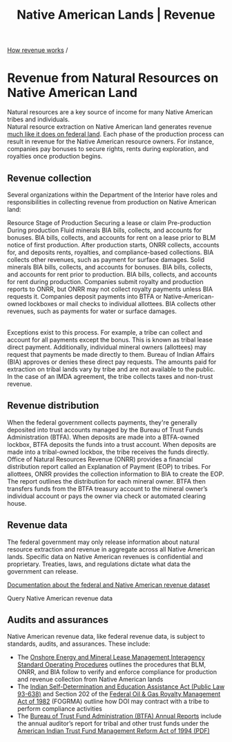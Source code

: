 ﻿---
title: Native American Lands | Revenue
includeToc: true
description: Natural resources are increasingly a key source of income for many Native American tribes and individuals.
tags:
- How revenue works
- production
- renewable energy
- geothermal
- wind
- water power
- biomass
- Native American
- Indian
- tribal
---

[How revenue works](/how-revenue-works/) /

# Revenue from Natural Resources on Native American Land

Natural resources are a key source of income for many Native American tribes and individuals.
<br />
Natural resource extraction on Native American land generates revenue <a href="../revenues">much like it does on federal land</a>.  Each phase of the production process can result in revenue for the Native American resource owners. For instance, companies pay bonuses to secure rights, rents during exploration, and royalties once production begins.

## Revenue collection

Several organizations within the Department of the Interior have roles and responsibilities in collecting revenue from production on Native American land:

<Table aria-label="Collecting revenue from production" size="small">
  <TableHead>
    <TableRow>
      <TableCell rowspan="2">Resource</TableCell>
      <TableCell colspan="3">Stage of Production</TableCell>
    </TableRow>
    <TableRow>
      <TableCell>Securing a lease or claim</TableCell>
      <TableCell>Pre-production</TableCell>
      <TableCell>During production</TableCell>
    </TableRow>
  </TableHead>
  <TableBody>
    <TableRow>
      <TableCell>Fluid minerals</TableCell>
      <TableCell>BIA bills, collects, and accounts for bonuses.</TableCell>
      <TableCell>BIA bills, collects, and accounts for rent on a lease prior to BLM notice of first production.</TableCell>
      <TableCell>After production starts, ONRR collects, accounts for, and deposits rents, royalties, and compliance-based collections. BIA collects other revenues, such as payment for surface damages.</TableCell>
    </TableRow>
    <TableRow>
      <TableCell>Solid minerals</TableCell>
      <TableCell>BIA bills, collects, and accounts for bonuses.</TableCell>
      <TableCell>BIA bills, collects, and accounts for rent prior to production.</TableCell>
      <TableCell>BIA bills, collects, and accounts for rent during production. Companies submit royalty and production reports to ONRR, but ONRR may not collect royalty payments unless BIA requests it. Companies deposit payments into BTFA or Native-American-owned lockboxes or mail checks to individual allottees. BIA collects other revenues, such as payments for water or surface damages.</TableCell>
    </TableRow>
  </TableBody>
</Table>

Exceptions exist to this process. For example, a tribe can collect and account for all payments except the bonus. This is known as tribal lease direct payment. Additionally, individual mineral owners (allottees) may request that payments be made directly to them. Bureau of Indian Affairs (BIA) approves or denies these direct pay requests. The amounts paid for extraction on tribal lands vary by tribe and are not available to the public.
<br />
In the case of an <GlossaryTerm>IMDA</GlossaryTerm> agreement, the tribe collects taxes and non-trust revenue.

## Revenue distribution

When the federal government collects payments, they're generally deposited into trust accounts managed by the Bureau of Trust Funds Administration (BTFA). When deposits are made into a BTFA-owned lockbox, BTFA deposits the funds into a trust account. When deposits are made into a tribal-owned lockbox, the tribe receives the funds directly.
<br />
Office of Natural Resources Revenue (ONRR) provides a financial distribution report called an Explanation of Payment (EOP) to tribes. For allottees, ONRR provides the collection information to BIA to create the EOP. The report outlines the distribution for each mineral owner. BTFA then transfers funds from the BTFA treasury account to the mineral owner’s individual account or pays the owner via check or automated clearing house.

## Revenue data

The federal government may only release information about natural resource extraction and revenue in aggregate across all Native American lands. Specific data on Native American revenues is confidential and proprietary. Treaties, laws, and regulations dictate what data the government can release.

[Documentation about the federal and Native American revenue dataset](/downloads/federal-revenue-by-location/)

<Link href='/query-data/?dataType=Revenue&landType=Native%20American' linkType='FilterTable'>Query Native American revenue data</Link>

## Audits and assurances

Native American revenue data, like federal revenue data, is subject to standards, audits, and assurances. These include:

- The [Onshore Energy and Mineral Lease Management Interagency Standard Operating Procedures](https://www.onrr.gov/about/interagency?tabs=standard-operating-procedures-sops) outlines the procedures that BLM, ONRR, and BIA follow to verify and enforce compliance for production and revenue collection from Native American lands
- The [Indian Self-Determination and Education Assistance Act (Public Law 93-638)](https://www.bia.gov/sites/bia.gov/files/assets/bia/ois/pdf/idc017333.pdf) and Section 202 of the [Federal Oil & Gas Royalty Management Act of 1982](https://www.onrr.gov/references/statutes) (FOGRMA) outline how DOI may contract with a tribe to perform compliance activities
- The [Bureau of Trust Fund Administration (BTFA) Annual Reports](https://www.doi.gov/ost/publications) include the annual auditor’s report for tribal and other trust funds under the [American Indian Trust Fund Management Reform Act of 1994 (PDF)](https://www.doi.gov/sites/doi.gov/files/migrated/ost/trust_documents/upload/American-IndianTrustFundManagementReformActof1994.pdf)
